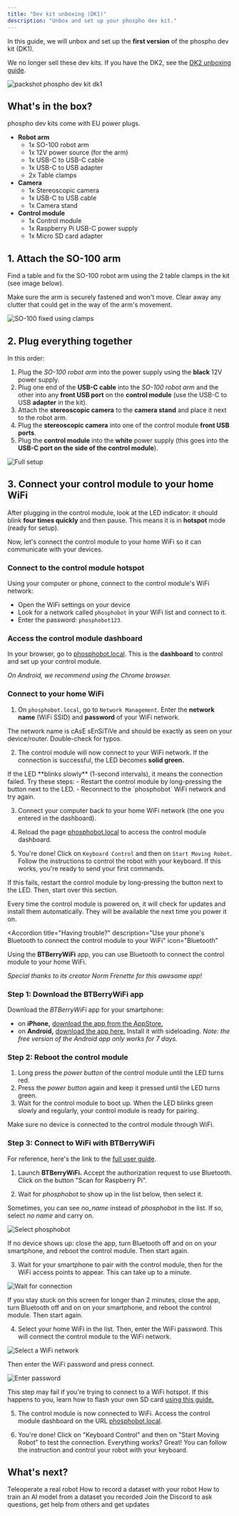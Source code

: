 ```yaml
---
title: "Dev kit unboxing (DK1)"
description: "Unbox and set up your phospho dev kit."
---
```


In this guide, we will unbox and set up the **first version** of the phospho dev kit (DK1).

<Note>We no longer sell these dev kits. If you have the DK2, see the [DK2 unboxing guide](/unboxings/dk2).</Note>

![packshot phospho dev kit dk1](/assets/packshot-dk1.jpg)

## What's in the box?

<Info>phospho dev kits come with EU power plugs.</Info>

- **Robot arm**
    - 1x SO-100 robot arm 
    - 1x 12V power source (for the arm)
    - 1x USB-C to USB-C cable
    - 1x USB-C to USB adapter
    - 2x Table clamps
- **Camera**
    - 1x Stereoscopic camera
    - 1x USB-C to USB cable
    - 1x Camera stand
- **Control module**
    - 1x Control module
    - 1x Raspberry Pi USB-C power supply
    - 1x Micro SD card adapter

## 1. Attach the SO-100 arm

Find a table and fix the SO-100 robot arm using the 2 table clamps in the kit (see image below). 

<Warning>Make sure the arm is securely fastened and won't move. Clear away any clutter that could get in the way of the arm's movement.</Warning>

![SO-100 fixed using clamps](/assets/so100clamps.jpg)

## 2. Plug everything together

In this order:

1. Plug the _SO-100 robot arm_ into the power supply using the **black** 12V power supply.
2. Plug one end of the **USB-C cable** into the _SO-100 robot arm_ and the other into any **front USB port** on the **control module** (use the USB-C to USB **adapter** in the kit).
3. Attach the **stereoscopic camera** to the **camera stand** and place it next to the robot arm.
4. Plug the **stereoscopic camera** into one of the control module **front USB ports**. 
5. Plug the **control module** into the **white** power supply (this goes into the **USB-C port on the side of the control module**).

![Full setup](/assets/pdk1_plugged.jpg)

## 3. Connect your control module to your home WiFi

After plugging in the control module, look at the LED indicator: it should blink **four times quickly** and then pause. This means it is in **hotspot** mode (ready for setup).

Now, let's connect the control module to your home WiFi so it can communicate with your devices.

### Connect to the control module hotspot

Using your computer or phone, connect to the control module's WiFi network:
- Open the WiFi settings on your device
- Look for a network called `phosphobot` in your WiFi list and connect to it.
- Enter the password: `phosphobot123`.

### Access the control module dashboard

In your browser, go to [phosphobot.local](http://phosphobot.local). This is the **dashboard** to control and set up your control module.

_On Android, we recommend using the Chrome browser._

### Connect to your home WiFi

1. On `phosphobot.local`, go to `Network Management`. Enter the **network name** (WiFi SSID) and **password** of your WiFi network. 

<Warning>
The network name is cAsE sEnSiTiVe and should be exactly as seen on your device/router. Double-check for typos.
</Warning>

2. The control module will now connect to your WiFi network. If the connection is successful, the LED becomes **solid green.**

<Info>
If the LED **blinks slowly** (1-second intervals), it means the connection failed. Try these steps:
- Restart the control module by long-pressing the button next to the LED.
- Reconnect to the `phosphobot` WiFi network and try again.
</Info>

3. Connect your computer back to your home WiFi network (the one you entered in the dashboard). 

4. Reload the page [phosphobot.local](http://phosphobot.local) to access the control module dashboard. 

5. You're done! Click on `Keyboard Control` and then on `Start Moving Robot`. Follow the instructions to control the robot with your keyboard. If this works, you're ready to send your first commands.

If this fails, restart the control module by long-pressing the button next to the LED. Then, start over this section.

<Note>
Every time the control module is powered on, it will check for updates and install them automatically. They will be available the next time you power it on.
</Note>

<Accordion title="Having trouble?"
description="Use your phone's Bluetooth to connect the control module to your WiFi"
icon="Bluetooth"
>

Using the **BTBerryWiFi** app, you can use Bluetooth to connect the control module to your home WiFi. 

_Special thanks to its creator Norm Frenette for this awesome app!_

### Step 1: Download the BTBerryWiFi app

Download the _BTBerryWiFi_ app for your smartphone:

- on **iPhone,** [download the app from the AppStore.](https://apps.apple.com/us/app/btberrywifi/id1596978011)
- on **Android,** [download the app here.](https://drive.google.com/drive/folders/12l5lCZS4T8wHfdSLyCGM-hrzh64EM-zo?usp=sharing) Install it with sideloading. _Note: the free version of the Android app only works for 7 days._

### Step 2: Reboot the control module

1. Long press the _power button_ of the control module until the LED turns red.
2. Press the _power button_ again and keep it pressed until the LED turns green.
3. Wait for the control module to boot up. When the LED blinks green slowly and regularly, your control module is ready for pairing.

<Warning>
Make sure no device is connected to the control module through WiFi.
</Warning>

### Step 3: Connect to WiFi with BTBerryWiFi

<Info>For reference, here's the link to the [full user guide](https://www.btberrywifi.com/).</Info>

1. Launch **BTBerryWiFi.** Accept the authorization request to use Bluetooth. Click on the button "Scan for Raspberry Pi".

2. Wait for _phosphobot_ to show up in the list below, then select it. 

<Note>Sometimes, you can see _no_name_ instead of _phosphobot_ in the list. If so, select _no name_ and carry on.</Note>

![Select phosphobot](/assets/rpi-1.png)

If no device shows up: close the app, turn Bluetooth off and on on your smartphone, and reboot the control module. Then start again.

3. Wait for your smartphone to pair with the control module, then for the WiFi access points to appear. This can take up to a minute.

![Wait for connection](/assets/rpi-2.png)

If you stay stuck on this screen for longer than 2 minutes, close the app, turn Bluetooth off and on on your smartphone, and reboot the control module. Then start again.

4. Select your home WiFi in the list. Then, enter the WiFi password. This will connect the control module to the WiFi network.

![Select a WiFi network](/assets/rpi-3.png)

Then enter the WiFi password and press connect.

![Enter password](/assets/rpi-4.png)

<Note>This step may fail if you're trying to connect to a WiFi hotspot. If this happens to you, learn how to flash your own SD card [using this guide.](https://phospho-ai.notion.site/How-to-setup-the-Raspberry-Pi-with-phospho-teleop-server-1848ca0b4c0480c28281eadb5d1245ee?pvs=4)</Note>

5. The control module is now connected to WiFi. Access the control module dashboard on the URL [phosphobot.local](http://phosphobot.local). 

6. You're done! Click on "Keyboard Control" and then on "Start Moving Robot" to test the connection. Everything works? Great! You can follow the instruction and control your robot with your keyboard.

</Accordion>

## What's next?

<CardGroup>
<Card
  title="Control your robot"
  icon="gamepad"
  iconType="regular"
  href="/basic-usage/teleop"
>
  Teleoperate a real robot
</Card>
<Card
  title="Record a dataset"
  icon="database"
  iconType="regular"
  href="/basic-usage/dataset-recording"
>
  How to record a dataset with your robot
</Card>
<Card
  title="Train an AI model"
  icon="brain"
  iconType="regular"
  href="/basic-usage/training"
>
  How to train an AI model from a dataset you recorded
</Card>
<Card
  title="Discord"
  icon="discord"
  iconType="regular"
  href="https://discord.gg/cbkggY6NSK"
>
  Join the Discord to ask questions, get help from others and get updates
</Card>
</CardGroup>